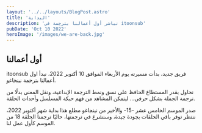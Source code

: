 ```yaml
---
layout: '../../layouts/BlogPost.astro'
title: 'البداية'
description: 'نباشر أول أعمالنا بترجمة في itoonsub'
pubDate: 'Oct 10 2022'
heroImage: '/images/we-are-back.jpg'
---
```


## أول أعمالنا

itoonsub فريق جديد، بدأت مسيرته يوم الأربعاء الموافق 10 أكتوبر 2022، نبدأ اول أعمالنا بترجمة نينجاغو.

نحاول بقدر المستطاع الحافظ على نسق ونمط الترجمة الإبداعية، ونقل المعنى بدلًا من ترجمة الجملة بشكل حرفي... ليتمكن المشاهد من فهم حبكة المسلسل وأحداث الحلقة.

صدر الموسم الخامس عشر -15- والأخير من نينجاغو مطلع هذا بداية شهر أكتوبر 2022، ننتظر توفر باقي الحلقات بجودة جيدة، وسنشرع في ترجمتها، حاليًا ترجمنا الحلقة 18 من الموسم كأول عمل لنا.